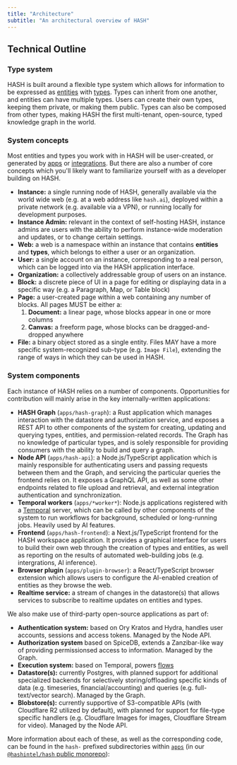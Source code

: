 ```yaml
---
title: "Architecture"
subtitle: "An architectural overview of HASH"
---
```


## Technical Outline

### Type system

HASH is built around a flexible type system which allows for information to be expressed as [entities](https://hash.ai/guide/entities) with [types](https://hash.ai/guide/types). Types can inherit from one another, and entities can have multiple types. Users can create their own types, keeping them private, or making them public. Types can also be composed from other types, making HASH the first multi-tenant, open-source, typed knowledge graph in the world.

### System concepts

Most entities and types you work with in HASH will be user-created, or generated by [apps](https://hash.ai/guide/apps) or [integrations](https://hash.ai/guide/integrations). But there are also a number of core concepts which you'll likely want to familiarize yourself with as a developer building on HASH.

- **Instance:** a single running node of HASH, generally available via the world wide web (e.g. at a web address like `hash.ai`), deployed within a private network (e.g. available via a VPN), or running locally for development purposes.
- **Instance Admin:** relevant in the context of self-hosting HASH, instance admins are users with the ability to perform instance-wide moderation and updates, or to change certain settings.
- **Web:** a web is a namespace within an instance that contains **entities** and **types**, which belongs to either a user or an organization.
- **User:** a single account on an instance, corresponding to a real person, which can be logged into via the HASH application interface.
- **Organization:** a collectively addressable group of users on an instance.
- **Block:** a discrete piece of UI in a page for editing or displaying data in a specific way (e.g. a Paragraph, Map, or Table block)
- **Page:** a user-created page within a web containing any number of blocks. All pages MUST be either a:
  1. **Document:** a linear page, whose blocks appear in one or more columns
  1. **Canvas:** a freeform page, whose blocks can be dragged-and-dropped anywhere
- **File:** a binary object stored as a single entity. Files MAY have a more specific system-recognized sub-type (e.g. `Image File`), extending the range of ways in which they can be used in HASH.

### System components

Each instance of HASH relies on a number of components. Opportunities for contribution will mainly arise in the key internally-written applications:

- **HASH Graph** (`apps/hash-graph`): a Rust application which manages interaction with the datastore and authorization service, and exposes a REST API to other components of the system for creating, updating and querying types, entities, and permission-related records. The Graph has no knowledge of particular types, and is solely responsible for providing consumers with the ability to build and query a graph.
- **Node API** (`apps/hash-api`): a Node.js/TypeScript application which is mainly responsible for authenticating users and passing requests between them and the Graph, and servicing the particular queries the frontend relies on. It exposes a GraphQL API, as well as some other endpoints related to file upload and retrieval, and external integration authentication and synchronization.
- **Temporal workers** (`apps/*worker*`): Node.js applications registered with a [Temporal](https://temporal.io/) server, which can be called by other components of the system to run workflows for background, scheduled or long-running jobs. Heavily used by AI features.
- **Frontend** (`apps/hash-frontend`): a Next.js/TypeScript frontend for the HASH workspace application. It provides a graphical interface for users to build their own web through the creation of types and entities, as well as reporting on the results of automated web-building jobs (e.g. intergrations, AI inference).
- **Browser plugin** (`apps/plugin-browser`): a React/TypeScript browser extension which allows users to configure the AI-enabled creation of entities as they browse the web.
- **Realtime service:** a stream of changes in the datastore(s) that allows services to subscribe to realtime updates on entities and types.

We also make use of third-party open-source applications as part of:

- **Authentication system:** based on Ory Kratos and Hydra, handles user accounts, sessions and access tokens. Managed by the Node API.
- **Authorization system** based on SpiceDB, extends a Zanzibar-like way of providing permissionsed access to information. Managed by the Graph.
- **Execution system:** based on Temporal, powers [flows](https://hash.ai/guide/flows)
- **Datastore(s):** currently Postgres, with planned support for additional specialized backends for selectively storing/offloading specific kinds of data (e.g. timeseries, financial/accounting) and queries (e.g. full-text/vector search). Managed by the Graph.
- **Blobstore(s):** currently supportive of S3-compatible APIs (with Cloudflare R2 utilized by default), with planned for support for file-type specific handlers (e.g. Cloudflare Images for images, Cloudflare Stream for video). Managed by the Node API.

More information about each of these, as well as the corresponding code, can be found in the `hash-` prefixed subdirectories within [`apps`](https://github.com/hashintel/hash/tree/main/apps) (in our [`@hashintel/hash` public monorepo](https://github.com/hashintel)):
